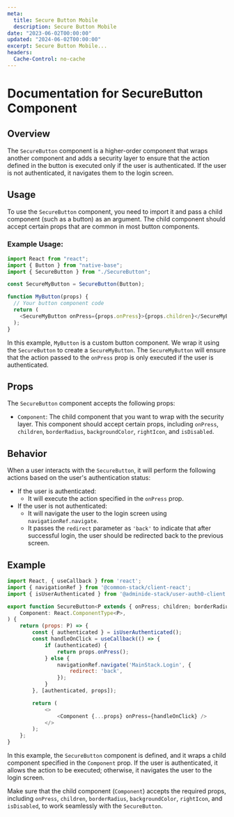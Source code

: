 ```yaml
---
meta:
  title: Secure Button Mobile
  description: Secure Button Mobile
date: "2023-06-02T00:00:00"
updated: "2024-06-02T00:00:00"
excerpt: Secure Button Mobile...
headers:
  Cache-Control: no-cache
---
```


# Documentation for SecureButton Component

## Overview

The `SecureButton` component is a higher-order component that wraps another component and adds a security layer to ensure that the action defined in the button is executed only if the user is authenticated. If the user is not authenticated, it navigates them to the login screen.

## Usage

To use the `SecureButton` component, you need to import it and pass a child component (such as a button) as an argument. The child component should accept certain props that are common in most button components.

### Example Usage:

```javascript
import React from "react";
import { Button } from "native-base";
import { SecureButton } from "./SecureButton";

const SecureMyButton = SecureButton(Button);

function MyButton(props) {
  // Your button component code
  return (
    <SecureMyButton onPress={props.onPress}>{props.children}</SecureMyButton>
  );
}
```

In this example, `MyButton` is a custom button component. We wrap it using the `SecureButton` to create a `SecureMyButton`. The `SecureMyButton` will ensure that the action passed to the `onPress` prop is only executed if the user is authenticated.

## Props

The `SecureButton` component accepts the following props:

- `Component`: The child component that you want to wrap with the security layer. This component should accept certain props, including `onPress`, `children`, `borderRadius`, `backgroundColor`, `rightIcon`, and `isDisabled`.

## Behavior

When a user interacts with the `SecureButton`, it will perform the following actions based on the user's authentication status:

- If the user is authenticated:
  - It will execute the action specified in the `onPress` prop.
- If the user is not authenticated:
  - It will navigate the user to the login screen using `navigationRef.navigate`.
  - It passes the `redirect` parameter as `'back'` to indicate that after successful login, the user should be redirected back to the previous screen.

## Example

```javascript
import React, { useCallback } from 'react';
import { navigationRef } from '@common-stack/client-react';
import { isUserAuthenticated } from '@adminide-stack/user-auth0-client';

export function SecureButton<P extends { onPress; children; borderRadius; backgroundColor; rightIcon; isDisabled }>(
    Component: React.ComponentType<P>,
) {
    return (props: P) => {
        const { authenticated } = isUserAuthenticated();
        const handleOnClick = useCallback(() => {
            if (authenticated) {
                return props.onPress();
            } else {
                navigationRef.navigate('MainStack.Login', {
                    redirect: 'back',
                });
            }
        }, [authenticated, props]);

        return (
            <>
                <Component {...props} onPress={handleOnClick} />
            </>
        );
    };
}
```

In this example, the `SecureButton` component is defined, and it wraps a child component specified in the `Component` prop. If the user is authenticated, it allows the action to be executed; otherwise, it navigates the user to the login screen.

Make sure that the child component (`Component`) accepts the required props, including `onPress`, `children`, `borderRadius`, `backgroundColor`, `rightIcon`, and `isDisabled`, to work seamlessly with the `SecureButton`.
